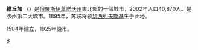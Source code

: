 {{coord|57|12|N|41|55|E|display=title}}
'''維丘加''' （{{lang-ru|Ви́чуга}}）是[[俄羅斯|俄羅斯]][[伊萬諾沃州|伊萬諾沃州]]東北部的一個城市，2002年人口40,870人。是該州第二大城市。1895年，苏联将领[[华西列夫斯基|华西列夫斯基]]生于此地。

1504年建立，1925年設市。

{{伊萬諾沃州行政區劃}}
[[Category:伊萬諾沃州城市|В]]